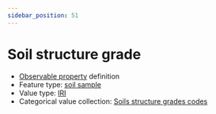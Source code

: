 ```yaml
---
sidebar_position: 51
---
```



# Soil structure grade

- [Observable property](/viewers/dawe-vocabs?uri=https://linked.data.gov.au/def/nrm/8e87bc47-7bc6-4ad7-81ac-17d4968004e8) definition
- Feature type: [soil sample](http://linked.data.gov.au/def/tern-cv/06461021-a6c2-4175-9651-23653c2b9116)
- Value type: [IRI](https://w3id.org/tern/ontologies/tern/IRI)
- Categorical value collection: [Soils structure grades codes](/viewers/dawe-vocabs?uri=https://linked.data.gov.au/def/nrm/0cfcb0fc-75e3-4de1-a2d3-78c357a3ce06)

<Example
  protocolModule="soil-pit-characterization"
  observableProperty="https://linked.data.gov.au/def/nrm/8e87bc47-7bc6-4ad7-81ac-17d4968004e8"
/>
